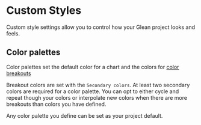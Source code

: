 # Custom Styles

Custom style settings allow you to control how your Glean project looks and feels.

## Color palettes

Color palettes set the default color for a chart and the colors for [color breakouts](/docs/visualizing-data/breakout)

Breakout colors are set with the `Secondary colors`. At least two secondary colors are required for a color palette. You can opt to either cycle and repeat though your colors or interpolate new colors when there are more breakouts than colors you have defined.

Any color palette you define can be set as your project default.

